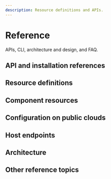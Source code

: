 ```yaml
---
description: Resource definitions and APIs.
---
```



# Reference

APIs, CLI, architecture and design, and FAQ.

## API and installation references

<DocCardLinkLayout>
  <DocCardLink docId='reference/api' />
  <DocCardLink docId='reference/installation/api' />
  <DocCardLink docId='reference/installation/ia-api' />
  <DocCardLink docId='reference/rest-api-reference' />
</DocCardLinkLayout>

## Resource definitions

<DocCardLinkLayout>
  <DocCardLink docId='reference/resources/overview' />
  <DocCardLink docId='reference/resources/bgpconfig' />
  <DocCardLink docId='reference/resources/bgppeer' />
  <DocCardLink docId='reference/resources/bgpfilter' />
  <DocCardLink docId='reference/resources/blockaffinity' />
  <DocCardLink docId='reference/resources/caliconodestatus' />
  <DocCardLink docId='reference/resources/containeradmissionpolicy' />
  <DocCardLink docId='reference/resources/compliance-reports/overview' />
  <DocCardLink docId='reference/resources/compliance-reports/inventory' />
  <DocCardLink docId='reference/resources/compliance-reports/network-access' />
  <DocCardLink docId='reference/resources/compliance-reports/policy-audit' />
  <DocCardLink docId='reference/resources/compliance-reports/cis-benchmark' />
  <DocCardLink docId='reference/resources/deeppacketinspection' />
  <DocCardLink docId='reference/resources/felixconfig' />
  <DocCardLink docId='reference/resources/egressgatewaypolicy' />
  <DocCardLink docId='reference/resources/globalalert' />
  <DocCardLink docId='reference/resources/globalnetworkpolicy' />
  <DocCardLink docId='reference/resources/globalnetworkset' />
  <DocCardLink docId='reference/resources/globalreport' />
  <DocCardLink docId='reference/resources/globalthreatfeed' />
  <DocCardLink docId='reference/resources/hostendpoint' />
  <DocCardLink docId='reference/resources/ippool' />
  <DocCardLink docId='reference/resources/ipreservation' />
  <DocCardLink docId='reference/resources/ipamconfig' />
  <DocCardLink docId='reference/resources/licensekey' />
  <DocCardLink docId='reference/resources/kubecontrollersconfig' />
  <DocCardLink docId='reference/resources/managedcluster' />
  <DocCardLink docId='reference/resources/networkpolicy' />
  <DocCardLink docId='reference/resources/networkset' />
  <DocCardLink docId='reference/resources/node' />
  <DocCardLink docId='reference/resources/packetcapture' />
  <DocCardLink docId='reference/resources/remoteclusterconfiguration' />
  <DocCardLink docId='reference/resources/securityeventwebhook' />
  <DocCardLink docId='reference/resources/stagedglobalnetworkpolicy' />
  <DocCardLink docId='reference/resources/stagedkubernetesnetworkpolicy' />
  <DocCardLink docId='reference/resources/stagednetworkpolicy' />
  <DocCardLink docId='reference/resources/tier' />
  <DocCardLink docId='reference/resources/workloadendpoint' />
</DocCardLinkLayout>


## Component resources

<DocCardLinkLayout>
  <DocCardLink docId='reference/component-resources/configuration' />
  <DocCardLink docId='reference/component-resources/configure-resources' />
  <DocCardLink docId='reference/component-resources/kube-controllers/configuration' />
  <DocCardLink docId='reference/component-resources/kube-controllers/prometheus' />
  <DocCardLink docId='reference/component-resources/node/configuration' />
  <DocCardLink docId='reference/component-resources/node/felix/configuration' />
  <DocCardLink docId='reference/component-resources/node/felix/prometheus' />
</DocCardLinkLayout>

## Configuration on public clouds

<DocCardLinkLayout>
  <DocCardLink docId='reference/public-cloud/aws' />
  <DocCardLink docId='reference/public-cloud/azure' />
  <DocCardLink docId='reference/public-cloud/gce' />
</DocCardLinkLayout>

## Host endpoints

<DocCardLinkLayout>
  <DocCardLink docId='reference/host-endpoints/overview' />
  <DocCardLink docId='reference/host-endpoints/connectivity' />
  <DocCardLink docId='reference/host-endpoints/objects' />
  <DocCardLink docId='reference/host-endpoints/selector' />
  <DocCardLink docId='reference/host-endpoints/failsafe' />
  <DocCardLink docId='reference/host-endpoints/pre-dnat' />
  <DocCardLink docId='reference/host-endpoints/forwarded' />
  <DocCardLink docId='reference/host-endpoints/summary' />
  <DocCardLink docId='reference/host-endpoints/conntrack' />
</DocCardLinkLayout>


## Architecture

<DocCardLinkLayout>
  <DocCardLink docId='reference/architecture/data-path' />
  <DocCardLink docId='reference/architecture/design/l2-interconnect-fabric' />
  <DocCardLink docId='reference/architecture/design/l3-interconnect-fabric' />
</DocCardLinkLayout>



## Other reference topics

<DocCardLinkLayout>
  <DocCardLink docId='reference/attribution' />
  <DocCardLink docId='reference/faq' />
</DocCardLinkLayout>


